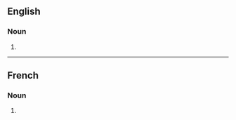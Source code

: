==English==

===Noun===
{{head|en|noun plural form}}

# {{plural of|cuvette|lang=en}}

----

==French==

===Noun===
{{head|fr|noun plural form|g=f}}

# {{plural of|cuvette|lang=fr}}